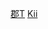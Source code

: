 {{Navbox
|name = 紀伊國的郡
|state = {{{state|autocollapse}}}
|titlestyle = background:#efefef;
|title = [[紀伊國]]的[[郡]]
|imageleft =
|image =
|bodystyle = background:#f9f9f9;
|groupstyle = background:#efefef;vertical-align:top;padding:0.125em 0.25em;
|liststyle = width:auto;
|oddstyle = background:#fcfcfc;
|evenstyle =
|list1 = [[牟婁郡]] &#124; [[日高郡 (和歌山縣)|日高郡]] &#124; [[有田郡]] &#124; [[海部郡 (和歌山縣)|海部郡]] &#124; [[名草郡]] &#124; [[那賀郡 (和歌山縣)|那賀郡]] &#124; [[伊都郡]]
}}<noinclude>
[[Category:紀伊國|郡T]]
[[Category:日本令制國行政區劃模板|Kii ]]
</noinclude>